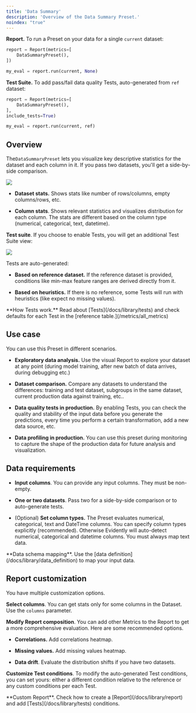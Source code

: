 ```yaml
---
title: 'Data Summary'
description: 'Overview of the Data Summary Preset.'
noindex: "true"
---
```


**Report.** To run a Preset on your data for a single `current` dataset:

```python
report = Report(metrics=[
    DataSummaryPreset(),
])

my_eval = report.run(current, None)
```

**Test Suite.** To add pass/fail data quality Tests, auto-generated from `ref` dataset:

```python
report = Report(metrics=[
    DataSummaryPreset(),
],
include_tests=True)

my_eval = report.run(current, ref)
```

## Overview

The`DataSummaryPreset` lets you visualize key descriptive statistics for the dataset and each column in it. If you pass two datasets, you'll get a side-by-side comparison.

![](/images/metrics/preset_dataset_summary-min.png)

* **Dataset stats.** Shows stats like number of rows/columns, empty columns/rows, etc.

* **Column stats**. Shows relevant statistics and visualizes distribution for each column. The stats are different based on the column type (numerical, categorical, text, datetime).

**Test suite**. If you choose to enable Tests, you will get an additional Test Suite view:

![](/images/metrics/test_preset_dataset_summary-min.png)

Tests are auto-generated:

* **Based on reference dataset.** If the reference dataset is provided, conditions like min-max feature ranges are derived directly from it.

* **Based on heuristics.** If there is no reference, some Tests will run with heuristics (like expect no missing values).

<Info>
  **How Tests work.** Read about [Tests](/docs/library/tests) and check defaults for each Test in the [reference table.](/metrics/all_metrics)
</Info>

## Use case

You can use this Preset in different scenarios.

* **Exploratory data analysis.** Use the visual Report to explore your dataset at any point (during model training, after new batch of data arrives, during debugging etc.)

* **Dataset comparison.** Compare any datasets to understand the differences: training and test dataset, subgroups in the same dataset, current production data against training, etc..

* **Data quality tests in production.** By enabling Tests, you can check the quality and stability of the input data before you generate the predictions, every time you perform a certain transformation, add a new data source, etc.

* **Data profiling in production.** You can use this preset during monitoring to capture the shape of the production data for future analysis and visualization.

## Data requirements

* **Input columns**. You can provide any input columns. They must be non-empty.

* **One or two datasets**. Pass two for a side-by-side comparison or to auto-generate tests.

* (Optional) **Set column types.** The Preset evaluates numerical, categorical, text and DateTime columns. You can specify column types explicitly (recommended). Otherwise Evidently will auto-detect numerical, categorical and datetime columns. You must always map text data.

<Info>
  **Data schema mapping**. Use the [data definition](/docs/library/data_definition) to map your input data.
</Info>

## Report customization

You have multiple customization options.

**Select columns**. You can get stats only for some columns in the Dataset. Use the `columns` parameter.

**Modify Report composition**. You can add other Metrics to the Report to get a more comprehensive evaluation. Here are some recommended options.

* **Correlations.** Add correlations heatmap.

* **Missing values.** Add missing values heatmap.

* **Data drift**. Evaluate the distribution shifts if you have two datasets.

**Customize Test conditions**. To modify the auto-generated Test conditions, you can set yours: either a different condition relative to the reference or any custom conditions per each Test.

<Info>
  **Custom Report**. Check how to create a [Report](/docs/library/report) and add [Tests](/docs/library/tests) conditions.
</Info>